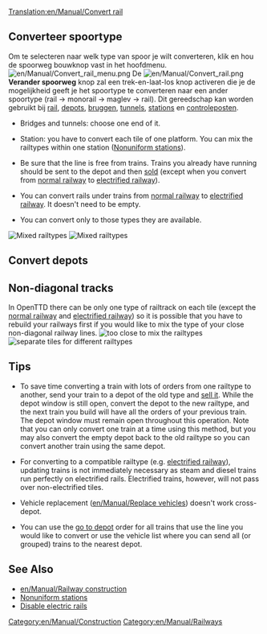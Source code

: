 [[Translation:en/Manual/Convert rail]]
{{nl/Manual/Tutorial/Tutorial}}{{nl/Aanzet}}

==Converteer spoortype==
Om te selecteren naar welk type van spoor je wilt converteren, klik en hou de spoorweg bouwknop vast in het hoofdmenu. 
[[File:en/Manual/Convert rail menu.png|none]]
De [[File:en/Manual/Convert rail.png]] '''Verander spoorweg''' knop zal een trek-en-laat-los knop activeren die je de mogelijkheid geeft je het spoortype te converteren naar een ander spoortype (rail -> monorail -> maglev -> rail). Dit gereedschap kan worden gebruikt bij [[nl/Manual/Bouw sporen|rail]], [[nl/Manual/Depots bouwen|depots]], [[nl/Manual/Bruggen bouwen|bruggen]], [[nl/Manual/Tunnels|tunnels]], [[nl/Manual/Stations|stations]] en [[nl/Manual/Controleposten|controleposten]].

* Bridges and tunnels: choose one end of it.

* Station: you have to convert each tile of one platform. You can mix the railtypes within one station ([[en/Archive/Manual/Settings/Nonuniform stations|Nonuniform stations]]).

* Be sure that the line is free from trains. Trains you already have running should be sent to the depot and then [[en/Manual/Sell entire train|sold]] (except when you convert from [[en/Manual/Base Set/Railways|normal railway]] to [[en/Manual/Base Set/Electrified railways|electrified railway]]).

* You can convert rails under trains from [[en/Manual/Base Set/Railways|normal railway]] to [[en/Manual/Base Set/Electrified railways|electrified railway]]. It doesn't need to be empty.

* You can convert only to those types they are available.
[[File:en/Manual/Convert station.png|left|frame|Mixed railtypes]]
[[File:en/Manual/Convert rail tunnel.png|none|frame|Mixed railtypes]]
{{en/-}}
==Convert depots==
{{en/Note|Only empty [[en/Manual/Depots|depots]] can be converted (unless the railtype is compatible)}}


==Non-diagonal tracks==
In OpenTTD there can be only one type of railtrack on each tile (except the [[en/Manual/Base Set/Railways|normal railway]] and [[en/Manual/Base Set/Electrified railways|electrified railway]]) so it is possible that you have to rebuild your railways first if you would like to mix the type of your close non-diagonal railway lines.
[[File:en/Manual/Convert rail close.png|left|frame|too close to mix the railtypes]]
[[File:en/Manual/Convert rail good.png|none|frame|separate tiles for different railtypes]] 
{{en/-}}
==Tips==
* To save time converting a train with lots of orders from one railtype to another, send your train to a depot of the old type and [[en/Manual/Sell entire train|sell it]]. While the depot window is still open, convert the depot to the new railtype, and the next train you build will have all the orders of your previous train. The depot window must remain open throughout this operation. Note that you can only convert one train at a time using this method, but you may also convert the empty depot back to the old railtype so you can convert another train using the same depot.

* For converting to a compatible railtype (e.g. [[en/Manual/Base Set/Electrified railways|electrified railway]]), updating trains is not immediately necessary as steam and diesel trains run perfectly on electrified rails.  Electrified trains, however, will not pass over non-electrified tiles.

* Vehicle replacement ([[en/Manual/Replace vehicles]]) doesn't work cross-depot.

* You can use the [[en/Manual/Orders|go to depot]] order for all trains that use the line you would like to convert or use the vehicle list where you can send all (or grouped) trains to the nearest depot.

==See Also==
*[[en/Manual/Railway construction]]
*[[en/Archive/Manual/Settings/Nonuniform stations|Nonuniform stations]]
*[[en/Archive/Manual/Settings/Advanced Settings/Vehicles|Disable electric rails]]

[[Category:en/Manual/Construction]]
[[Category:en/Manual/Railways]]